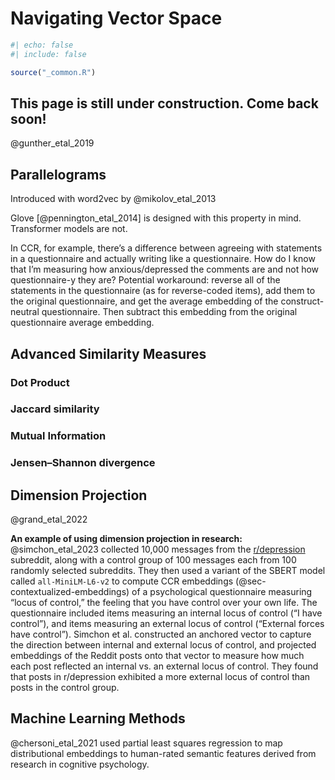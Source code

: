 # Navigating Vector Space {#sec-navigating-vectorspace}

```r
#| echo: false
#| include: false

source("_common.R")
```

::: {.callout-important}
## This page is still under construction. Come back soon!
:::

@gunther_etal_2019

## Parallelograms {#sec-parallelograms}

Introduced with word2vec by @mikolov_etal_2013

Glove [@pennington_etal_2014] is designed with this property in mind. Transformer models are not.

In CCR, for example, there’s a difference between agreeing with statements in a questionnaire and actually writing like a questionnaire. How do I know that I’m measuring how anxious/depressed the comments are and not how questionnaire-y they are?
Potential workaround: reverse all of the statements in the questionnaire (as for reverse-coded items), add them to the original questionnaire, and get the average embedding of the construct-neutral questionnaire. Then subtract this embedding from the original questionnaire average embedding.

## Advanced Similarity Measures {#sec-advanced-similarity}

### Dot Product

### Jaccard similarity

### Mutual Information

### Jensen–Shannon divergence

## Dimension Projection {#sec-dimension-projection}

@grand_etal_2022

**An example of using dimension projection in research:** @simchon_etal_2023 collected 10,000 messages from the [r/depression](https://www.reddit.com/r/depression) subreddit, along with a control group of 100 messages each from 100 randomly selected subreddits. They then used a variant of the SBERT model called `all-MiniLM-L6-v2` to compute CCR embeddings (@sec-contextualized-embeddings) of a psychological questionnaire measuring "locus of control," the feeling that you have control over your own life. The questionnaire included items measuring an internal locus of control ("I have control"), and items measuring an external locus of control ("External forces have control"). Simchon et al. constructed an anchored vector to capture the direction between internal and external locus of control, and projected embeddings of the Reddit posts onto that vector to measure how much each post reflected an internal vs. an external locus of control. They found that posts in r/depression exhibited a more external locus of control than posts in the control group.

## Machine Learning Methods {#sec-machine-learning-methods}

@chersoni_etal_2021 used partial least squares regression to map distributional embeddings to human-rated semantic features derived from research in cognitive psychology.
